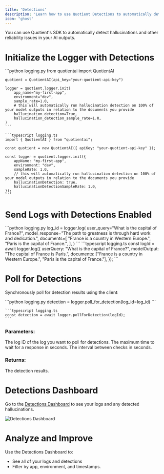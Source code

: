 ```yaml
---
title: 'Detections'
description: 'Learn how to use Quotient Detections to automatically detect hallucinations and other reliability issues in your AI outputs.'
icon: "ghost"
---
```


You can use Quotient's SDK to automatically detect hallucinations and other reliability issues in your AI outputs.

# Initialize the Logger with Detections

<CodeGroup>
    ```python logging.py
    from quotientai import QuotientAI

    quotient = QuotientAI(api_key="your-quotient-api-key")

    logger = quotient.logger.init(
        app_name="my-first-app",
        environment="dev",
        sample_rate=1.0,
        # this will automatically run hallucination detection on 100% of your model outputs in relation to the documents you provide
        hallucination_detection=True,
        hallucination_detection_sample_rate=1.0,
    )
    ```

    ```typescript logging.ts
    import { QuotientAI } from "quotientai";

    const quotient = new QuotientAI({ apiKey: "your-quotient-api-key" });

    const logger = quotient.logger.init({
        appName: "my-first-app",
        environment: "dev",
        sampleRate: 1.0,
        // this will automatically run hallucination detection on 100% of your model outputs in relation to the documents you provide
        hallucinationDetection: true,
        hallucinationDetectionSampleRate: 1.0,
    });
    ```
</CodeGroup>

# Send Logs with Detections Enabled

<CodeGroup>
    ```python logging.py
    log_id = logger.log(
        user_query="What is the capital of France?",
        model_response="The path to greatness is through hard work and dedication.",
        documents=[
            "France is a country in Western Europe.",
            "Paris is the capital of France.",
        ],
    )
    ```
    ```typescript logging.ts
    const logId = await logger.log({
        userQuery: "What is the capital of France?",
        modelOutput: "The capital of France is Paris.",
        documents: ["France is a country in Western Europe.", "Paris is the capital of France."],
    });
    ```
</CodeGroup>

# Poll for Detections

Synchronously poll for detection results using the client:

<CodeGroup>
    ```python logging.py
    detection = logger.poll_for_detection(log_id=log_id)
    ```

    ```typescript logging.ts
    const detection = await logger.pollForDetection(logId);
    ```
</CodeGroup>

### Parameters:

<ParamField path="log_id" type="string" required>
    The log ID of the log you want to poll for detections.
</ParamField>

<ParamField path="timeout" type="int" default="300">
    The maximum time to wait for a response in seconds.
</ParamField>

<ParamField path="poll_interval" type="float" default="2.0">
    The interval between checks in seconds.
</ParamField>

### Returns:

<ResponseField name="detection" type="object" required>
    The detection results.
</ResponseField>

# Detections Dashboard

Go to the [Detections Dashboard](https://app.quotientai.co/detections) to see your logs and any detected hallucinations.

![Detections Dashboard](../assets/detections-screenshot.png)

# Analyze and Improve

Use the Detections Dashboard to:

- See all of your logs and detections
- Filter by app, environment, and timestamps.

